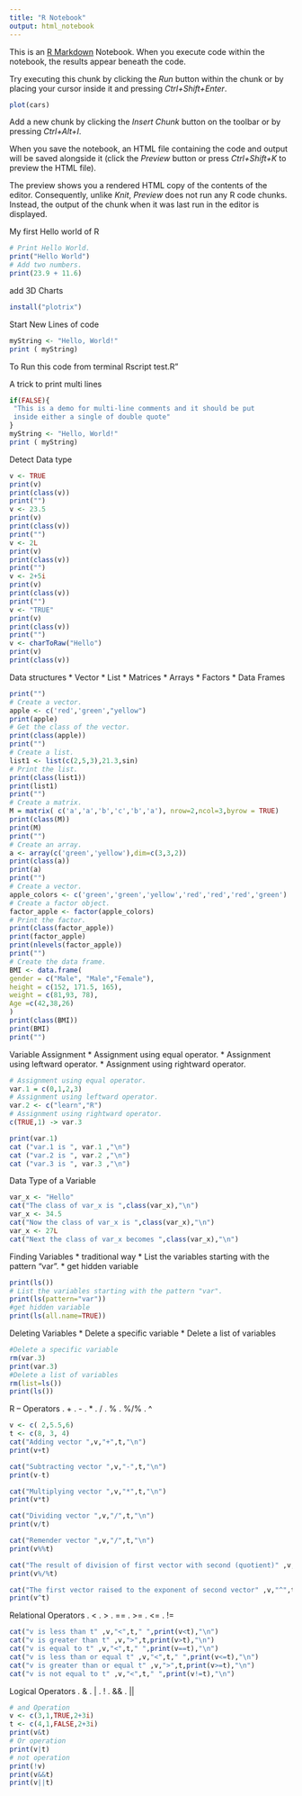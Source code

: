 ---
title: "R Notebook"
output: html_notebook
---

This is an [R Markdown](http://rmarkdown.rstudio.com) Notebook. When you execute code within the notebook, the results appear beneath the code. 

Try executing this chunk by clicking the *Run* button within the chunk or by placing your cursor inside it and pressing *Ctrl+Shift+Enter*. 

```{r}
plot(cars)
```

Add a new chunk by clicking the *Insert Chunk* button on the toolbar or by pressing *Ctrl+Alt+I*.

When you save the notebook, an HTML file containing the code and output will be saved alongside it (click the *Preview* button or press *Ctrl+Shift+K* to preview the HTML file).

The preview shows you a rendered HTML copy of the contents of the editor. Consequently, unlike *Knit*, *Preview* does not run any R code chunks. Instead, the output of the chunk when it was last run in the editor is displayed.

My first Hello world of R

```{r}
# Print Hello World.
print("Hello World")
# Add two numbers.
print(23.9 + 11.6)

```
add 3D Charts

```{r}
install("plotrix")
```
Start New Lines of code
```{r}
myString <- "Hello, World!"
print ( myString)

```

To Run this code from terminal Rscript test.R"

A trick to print multi lines
```{r}
if(FALSE){
 "This is a demo for multi-line comments and it should be put
 inside either a single of double quote"
}
myString <- "Hello, World!"
print ( myString)

```

Detect Data type

```{r}
v <- TRUE
print(v)
print(class(v))
print("")
v <- 23.5
print(v)
print(class(v))
print("")
v <- 2L
print(v)
print(class(v))
print("")
v <- 2+5i
print(v)
print(class(v))
print("")
v <- "TRUE"
print(v)
print(class(v))
print("")
v <- charToRaw("Hello")
print(v)
print(class(v))


```
Data structures
* Vector
* List
* Matrices
* Arrays
* Factors
* Data Frames
```{r}
print("")
# Create a vector.
apple <- c('red','green',"yellow")
print(apple)
# Get the class of the vector.
print(class(apple))
print("")
# Create a list.
list1 <- list(c(2,5,3),21.3,sin)
# Print the list.
print(class(list1))
print(list1)
print("")
# Create a matrix.
M = matrix( c('a','a','b','c','b','a'), nrow=2,ncol=3,byrow = TRUE)
print(class(M))
print(M)
print("")
# Create an array.
a <- array(c('green','yellow'),dim=c(3,3,2))
print(class(a))
print(a)
print("")
# Create a vector.
apple_colors <- c('green','green','yellow','red','red','red','green')
# Create a factor object.
factor_apple <- factor(apple_colors)
# Print the factor.
print(class(factor_apple))
print(factor_apple)
print(nlevels(factor_apple))
print("")
# Create the data frame.
BMI <- data.frame(
gender = c("Male", "Male","Female"),
height = c(152, 171.5, 165),
weight = c(81,93, 78),
Age =c(42,38,26)
)
print(class(BMI))
print(BMI)
print("")
```
Variable Assignment
* Assignment using equal operator.
* Assignment using leftward operator.
* Assignment using rightward operator.
```{r}
# Assignment using equal operator.
var.1 = c(0,1,2,3)
# Assignment using leftward operator.
var.2 <- c("learn","R")
# Assignment using rightward operator.
c(TRUE,1) -> var.3 

print(var.1)
cat ("var.1 is ", var.1 ,"\n")
cat ("var.2 is ", var.2 ,"\n")
cat ("var.3 is ", var.3 ,"\n")
```
Data Type of a Variable
```{r}
var_x <- "Hello"
cat("The class of var_x is ",class(var_x),"\n")
var_x <- 34.5
cat("Now the class of var_x is ",class(var_x),"\n")
var_x <- 27L
cat("Next the class of var_x becomes ",class(var_x),"\n")
```
Finding Variables
* traditional way
* List the variables starting with the pattern "var".
* get hidden variable
```{r}
print(ls())
# List the variables starting with the pattern "var".
print(ls(pattern="var")) 
#get hidden variable
print(ls(all.name=TRUE))

```
Deleting Variables
* Delete a specific variable
* Delete a list of variables
```{r}
#Delete a specific variable
rm(var.3)
print(var.3)
#Delete a list of variables
rm(list=ls())
print(ls())
```
R – Operators
. +
. -
. *
. /
. %
. %/%
. ^
```{r}
v <- c( 2,5.5,6)
t <- c(8, 3, 4)
cat("Adding vector ",v,"+",t,"\n")
print(v+t)

cat("Subtracting vector ",v,"-",t,"\n")
print(v-t)

cat("Multiplying vector ",v,"*",t,"\n")
print(v*t)

cat("Dividing vector ",v,"/",t,"\n")
print(v/t)

cat("Remender vector ",v,"/",t,"\n")
print(v%%t)

cat("The result of division of first vector with second (quotient)" ,v,"%/%",t,"\n")
print(v%/%t)

cat("The first vector raised to the exponent of second vector" ,v,"^",t,"\n")
print(v^t)

```
Relational Operators
. <
. >
. ==
. >=
. <=
. !=
```{r}
cat("v is less than t" ,v,"<",t," ",print(v<t),"\n")
cat("v is greater than t" ,v,">",t,print(v>t),"\n")
cat("v is equal to t" ,v,"<",t," ",print(v==t),"\n")
cat("v is less than or equal t" ,v,"<",t," ",print(v<=t),"\n")
cat("v is greater than or equal t" ,v,">",t,print(v>=t),"\n")
cat("v is not equal to t" ,v,"<",t," ",print(v!=t),"\n")

```
Logical Operators
. &
. |
. !
. &&
. ||
```{r}
# and Operation
v <- c(3,1,TRUE,2+3i)
t <- c(4,1,FALSE,2+3i)
print(v&t)
# Or operation
print(v|t)
# not operation
print(!v)
print(v&&t)
print(v||t)

```
